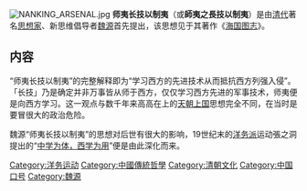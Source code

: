 [[File:NANKING_ARSENAL.jpg|thumb]]
'''师夷长技以制夷'''（或'''師夷之長技以制夷'''）是由[[清代|清代]]著名[[思想家|思想家]]、新思维倡导者[[魏源_(清朝)|魏源]]首先提出，该思想见于其著作《[[海国图志|海国图志]]》。

==内容==
“师夷长技以制夷”的完整解释即为“学习西方的先进技术从而抵抗西方列强入侵”。「长技」乃是确定并非万事皆从师于西方，仅仅学习西方先进的军事技术，师夷便是向西方学习。这一观点与数千年来高高在上的[[天朝上国|天朝上国]]思想完全不同，在当时是要冒很大的政治危险。

魏源“师夷长技以制夷”的思想对后世有很大的影响，19世纪末的[[洋务派|洋务派]]运动張之洞提出的“[[中学为体，西学为用|中学为体，西学为用]]”便是由此深化而来。

{{洋务运动}}
[[Category:洋务运动|Category:洋务运动]]
[[Category:中國傳統哲學|Category:中國傳統哲學]]
[[Category:清朝文化|Category:清朝文化]]
[[Category:中国口号|Category:中国口号]]
[[Category:魏源|Category:魏源]]